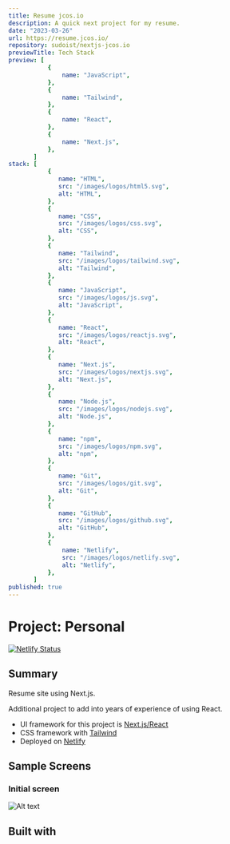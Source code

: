 ```yaml
---
title: Resume jcos.io
description: A quick next project for my resume.
date: "2023-03-26"
url: https://resume.jcos.io/
repository: sudoist/nextjs-jcos.io
previewTitle: Tech Stack
preview: [
           {
               name: "JavaScript",
           },
           {
               name: "Tailwind",
           },
           {
               name: "React",
           },
           {
               name: "Next.js",
           },
       ]
stack: [
           {
              name: "HTML",
              src: "/images/logos/html5.svg",
              alt: "HTML",
           },
           {
              name: "CSS",
              src: "/images/logos/css.svg",
              alt: "CSS",
           },
           {
              name: "Tailwind",
              src: "/images/logos/tailwind.svg",
              alt: "Tailwind",
           },
           {
              name: "JavaScript",
              src: "/images/logos/js.svg",
              alt: "JavaScript",
           },
           {
              name: "React",
              src: "/images/logos/reactjs.svg",
              alt: "React",
           },
           {
              name: "Next.js",
              src: "/images/logos/nextjs.svg",
              alt: "Next.js",
           },
           {
              name: "Node.js",
              src: "/images/logos/nodejs.svg",
              alt: "Node.js",
           },
           {
              name: "npm",
              src: "/images/logos/npm.svg",
              alt: "npm",
           },
           {
              name: "Git",
              src: "/images/logos/git.svg",
              alt: "Git",
           },
           {
              name: "GitHub",
              src: "/images/logos/github.svg",
              alt: "GitHub",
           },
           {
               name: "Netlify",
               src: "/images/logos/netlify.svg",
               alt: "Netlify",
           },
       ]
published: true
---
```


# Project: Personal

[![Netlify Status](https://api.netlify.com/api/v1/badges/dc61c49f-0129-4bec-adfd-6af0a605336d/deploy-status)](https://app.netlify.com/sites/extraordinary-baklava-cca260/deploys)

## Summary

Resume site using Next.js.

Additional project to add into years of experience of using React.

- UI framework for this project is [Next.js/React](https://nextjs.org)
- CSS framework with [Tailwind](https://tailwindcss.com)
- Deployed on [Netlify](https://www.netlify.com/)


## Sample Screens

### Initial screen

![Alt text](https://res.cloudinary.com/langitlupakintoncloud/image/upload/v1711641474/projects.jcos.io/ehmctpu7xhkjdqzforot.png "Initial screen")


## Built with
